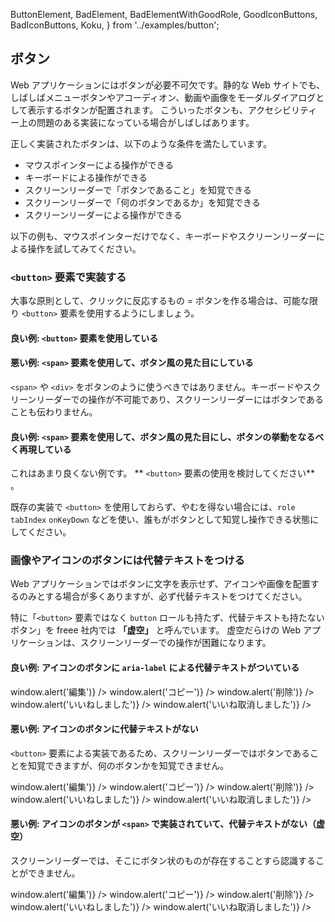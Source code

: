   ButtonElement,
  BadElement,
  BadElementWithGoodRole,
  GoodIconButtons,
  BadIconButtons,
  Koku,
} from '../examples/button';

## ボタン

Web アプリケーションにはボタンが必要不可欠です。静的な Web サイトでも、しばしばメニューボタンやアコーディオン、動画や画像をモーダルダイアログとして表示するボタンが配置されます。
こういったボタンも、アクセシビリティー上の問題のある実装になっている場合がしばしばあります。

正しく実装されたボタンは、以下のような条件を満たしています。

- マウスポインターによる操作ができる
- キーボードによる操作ができる
- スクリーンリーダーで「ボタンであること」を知覚できる
- スクリーンリーダーで「何のボタンであるか」を知覚できる
- スクリーンリーダーによる操作ができる

以下の例も、マウスポインターだけでなく、キーボードやスクリーンリーダーによる操作を試してみてください。

### `<button>` 要素で実装する

大事な原則として、クリックに反応するもの = ボタンを作る場合は、可能な限り `<button>` 要素を使用するようにしましょう。

#### 良い例: `<button>` 要素を使用している

<ButtonElement />

#### 悪い例: `<span>` 要素を使用して、ボタン風の見た目にしている

`<span>` や `<div>` をボタンのように使うべきではありません。キーボードやスクリーンリーダーでの操作が不可能であり、スクリーンリーダーにはボタンであることも伝わりません。

<BadElement />

#### 良い例: `<span>` 要素を使用して、ボタン風の見た目にし、ボタンの挙動をなるべく再現している

これはあまり良くない例です。 ** `<button>` 要素の使用を検討してください** 。

既存の実装で `<button>` を使用しておらず、やむを得ない場合には、`role` `tabIndex` `onKeyDown` などを使い、誰もがボタンとして知覚し操作できる状態にしてください。

<BadElementWithGoodRole />

### 画像やアイコンのボタンには代替テキストをつける

Web アプリケーションではボタンに文字を表示せず、アイコンや画像を配置するのみとする場合が多くありますが、必ず代替テキストをつけてください。

特に「`<button>` 要素ではなく `button` ロールも持たず、代替テキストも持たないボタン」を freee 社内では **「虚空」** と呼んでいます。
虚空だらけの Web アプリケーションは、スクリーンリーダーでの操作が困難になります。

#### 良い例: アイコンのボタンに `aria-label` による代替テキストがついている

<GoodIconButtons />

<ExampleContainer>
  <IconButton
    IconComponent={MdEdit}
    aria-label="編集"
    onClick={() => window.alert('編集')}
  />
  <IconButton
    IconComponent={MdContentCopy}
    aria-label="コピー"
    onClick={() => window.alert('コピー')}
  />
  <IconButton
    IconComponent={MdDelete}
    aria-label="削除"
    onClick={() => window.alert('削除')}
  />
  <IconButton
    IconComponent={MdFavoriteBorder}
    aria-label="いいね"
    aria-pressed="false"
    onClick={() => window.alert('いいねしました')}
  />
  <IconButton
    IconComponent={MdFavorite}
    aria-label="いいね"
    aria-pressed="true"
    onClick={() => window.alert('いいね取消しました')}
  />
</ExampleContainer>

#### 悪い例: アイコンのボタンに代替テキストがない

`<button>` 要素による実装であるため、スクリーンリーダーではボタンであることを知覚できますが、何のボタンかを知覚できません。

<BadIconButtons />

<ExampleContainer>
  <IconButton IconComponent={MdEdit} onClick={() => window.alert('編集')} />
  <IconButton
    IconComponent={MdContentCopy}
    onClick={() => window.alert('コピー')}
  />
  <IconButton IconComponent={MdDelete} onClick={() => window.alert('削除')} />
  <IconButton
    IconComponent={MdFavoriteBorder}
    onClick={() => window.alert('いいねしました')}
  />
  <IconButton
    IconComponent={MdFavorite}
    onClick={() => window.alert('いいね取消しました')}
  />
</ExampleContainer>

#### 悪い例: アイコンのボタンが `<span>` で実装されていて、代替テキストがない（虚空）

スクリーンリーダーでは、そこにボタン状のものが存在することすら認識することができません。

<Koku />

<ExampleContainer>
  <IconButton as="span" IconComponent={MdEdit} onClick={() => window.alert('編集')} />
  <IconButton as="span"
    IconComponent={MdContentCopy}
    onClick={() => window.alert('コピー')}
  />
  <IconButton as="span"
    IconComponent={MdDelete}
    onClick={() => window.alert('削除')}
  />
  <IconButton as="span"
    IconComponent={MdFavoriteBorder}
    onClick={() => window.alert('いいねしました')}
  />
  <IconButton as="span"
    IconComponent={MdFavorite}
    onClick={() => window.alert('いいね取消しました')}
  />
</ExampleContainer>
